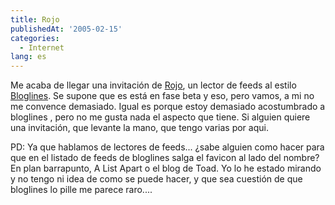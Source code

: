 ```yaml
---
title: Rojo
publishedAt: '2005-02-15'
categories:
  - Internet
lang: es
---
```


Me acaba de llegar una invitación de [Rojo](http://www.rojo.com), un lector de feeds al estilo [Bloglines](http://www.bloglines.com). Se supone que es está en fase beta y eso, pero vamos, a mi no me convence demasiado. Igual es porque estoy demasiado acostumbrado a bloglines , pero no me gusta nada el aspecto que tiene. Si alguien quiere una invitación, que levante la mano, que tengo varias por aqui.

PD: Ya que hablamos de lectores de feeds... ¿sabe alguien como hacer para que en el listado de feeds de bloglines salga el favicon al lado del nombre? En plan barrapunto, A List Apart o el blog de Toad. Yo lo he estado mirando y no tengo ni idea de como se puede hacer, y que sea cuestión de que bloglines lo pille me parece raro....
